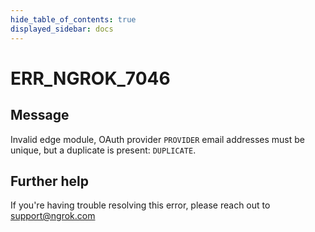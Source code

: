 ```yaml
---
hide_table_of_contents: true
displayed_sidebar: docs
---
```



# ERR_NGROK_7046

## Message

Invalid edge module, OAuth provider `PROVIDER` email addresses must be unique, but a duplicate is present: `DUPLICATE`.

<ErrorDetails error="err_ngrok_7046" />

## Further help

If you're having trouble resolving this error, please reach out to [support@ngrok.com](mailto:support@ngrok.com?subject=Help%20with%20ERR_NGROK_7046)
